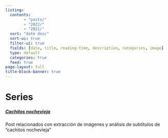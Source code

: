 ```yaml
---
listing:
  contents:
        - "posts/"
        - "2022/"
        - "2021/"
  sort: "date desc"
  sort-ui: true
  filter-ui: true
  fields: [date, title, reading-time, description, categories, image]
  type: default
  categories: true
  feed: true
page-layout: full
title-block-banner: true
---
```


# Series

##### [Cachitos nochevieja](cachitos.html)
Post relacionados con extracción de imágenes y análisis de subtítulos de "cachitos nochevieja" 